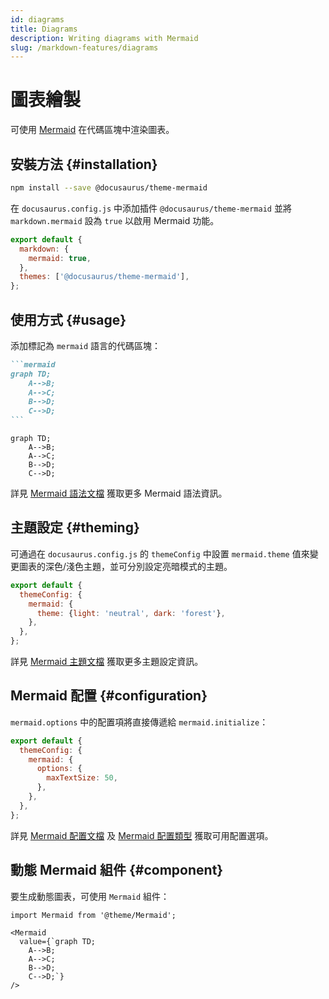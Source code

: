 ```yaml
---
id: diagrams
title: Diagrams
description: Writing diagrams with Mermaid
slug: /markdown-features/diagrams
---
```


# 圖表繪製

可使用 [Mermaid](https://mermaid-js.github.io/mermaid/) 在代碼區塊中渲染圖表。

## 安裝方法 {#installation}

```bash npm2yarn
npm install --save @docusaurus/theme-mermaid
```

在 `docusaurus.config.js` 中添加插件 `@docusaurus/theme-mermaid` 並將 `markdown.mermaid` 設為 `true` 以啟用 Mermaid 功能。

```js title="docusaurus.config.js"
export default {
  markdown: {
    mermaid: true,
  },
  themes: ['@docusaurus/theme-mermaid'],
};
```

## 使用方式 {#usage}

添加標記為 `mermaid` 語言的代碼區塊：

````md title="Example Mermaid diagram"
```mermaid
graph TD;
    A-->B;
    A-->C;
    B-->D;
    C-->D;
```
````

```mermaid
graph TD;
    A-->B;
    A-->C;
    B-->D;
    C-->D;
```

詳見 [Mermaid 語法文檔](https://mermaid-js.github.io/mermaid/#/./n00b-syntaxReference) 獲取更多 Mermaid 語法資訊。

## 主題設定 {#theming}

可通過在 `docusaurus.config.js` 的 `themeConfig` 中設置 `mermaid.theme` 值來變更圖表的深色/淺色主題，並可分別設定亮暗模式的主題。

```js title="docusaurus.config.js"
export default {
  themeConfig: {
    mermaid: {
      theme: {light: 'neutral', dark: 'forest'},
    },
  },
};
```

詳見 [Mermaid 主題文檔](https://mermaid-js.github.io/mermaid/#/theming) 獲取更多主題設定資訊。

## Mermaid 配置 {#configuration}

`mermaid.options` 中的配置項將直接傳遞給 `mermaid.initialize`：

```js title="docusaurus.config.js"
export default {
  themeConfig: {
    mermaid: {
      options: {
        maxTextSize: 50,
      },
    },
  },
};
```

詳見 [Mermaid 配置文檔](https://mermaid-js.github.io/mermaid/#/./Setup?id=configuration) 及 [Mermaid 配置類型](https://github.com/mermaid-js/mermaid/blob/master/packages/mermaid/src/config.type.ts) 獲取可用配置選項。

## 動態 Mermaid 組件 {#component}

要生成動態圖表，可使用 `Mermaid` 組件：

```mdx title="Example of dynamic Mermaid component"
import Mermaid from '@theme/Mermaid';

<Mermaid
  value={`graph TD;
    A-->B;
    A-->C;
    B-->D;
    C-->D;`}
/>
```